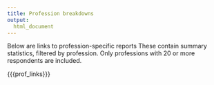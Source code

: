 ```yaml
---
title: Profession breakdowns
output:
  html_document
---
```


[comment]: <> (This document makes use of custom open and close tags for use with glue::glue() ("{{{" and "}}}", respectively))
[comment]: <> (This document should only be edited as a template: quarto/templates/professions.qmd)

Below are links to profession-specific reports These contain summary statistics, filtered by profession. Only professions with 20 or more respondents are included.

{{{prof_links}}}
